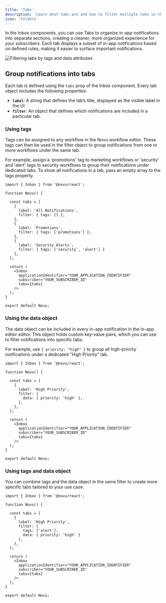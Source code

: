 ```yaml
---
title: 'Tabs'
description: 'Learn what tabs are and how to filter multiple tabs in the Novu Inbox component.'
icon: 'Folders'
---
```



In the Inbox components, you can use Tabs to organize in-app notifications into separate sections, creating a cleaner, more organized experience for your subscribers. Each tab displays a subset of in-app notifications based on defined rules, making it easier to surface important notifications.

![Filtering tabs by tags and data attributes](/images/inbox/filter-tabs-by-tags-and-data-attributes.png)


## Group notifications into tabs

Each tab is defined using the `tabs` prop of the Inbox component. Every tab object includes the following properties:
- **`label`**: A string that defines the tab’s title, displayed as the visible label in the UI
- **`filter`**: An object that defines which notifications are included in a particular tab.

### Using tags

Tags can be assigned to any workflow in the Novu workflow editor. These tags can then be used in the filter object to group notifications from one or more workflows under the same tab.

For example, assign a 'promotions' tag to marketing workflows or 'security' and 'alert' tags to security workflows to group their notifications under dedicated tabs. To show all notifications in a tab, pass an empty array to the tags property.


```tsx
import { Inbox } from '@novu/react';

function Novu() {

  const tabs = [
    {
      label: 'All Notifications',
      filter: { tags: [] },
    },
    {
      label: 'Promotions',
      filter: { tags: ['promotions'] },
    },
    {
      label: 'Security Alerts',
      filter: { tags: ['security', 'alert'] }
    },
  ];
  
  return (
    <Inbox
      applicationIdentifier="YOUR_APPLICATION_IDENTIFIER"
      subscriber="YOUR_SUBSCRIBER_ID"
      tabs={tabs}
    />
  );
}

export default Novu;
```

### Using the data object

The data object can be included in every in-app notification in the in-app editor editor. This object holds custom key-value pairs, which you can use to filter notifications into specific tabs.

For example, use `{ priority: "high" }` to group all high-priority notifications under a dedicated "High Priority" tab.

```tsx
import { Inbox } from '@novu/react';

function Novu() {

  const tabs = [
    {
      label: 'High Priority',
      filter: {
        data: { priority: 'high' },
      },
    },
  ];
  
  return (
    <Inbox
      applicationIdentifier="YOUR_APPLICATION_IDENTIFIER"
      subscriber="YOUR_SUBSCRIBER_ID"
      tabs={tabs}
    />
  );
}

export default Novu;
```

### Using tags and data object

You can combine tags and the data object in the same filter to create more specific tabs tailored to your use case.

```tsx
import { Inbox } from '@novu/react';

function Novu() {

  const tabs = [
    {
      label: 'High Priority',
      filter: { 
        tags: ['alert'],
        data: { priority: 'high' }
      },
    },
  ];
  
  return (
    <Inbox
      applicationIdentifier="YOUR_APPLICATION_IDENTIFIER"
      subscriber="YOUR_SUBSCRIBER_ID"
      tabs={tabs}
    />
  );
}

export default Novu;
```

